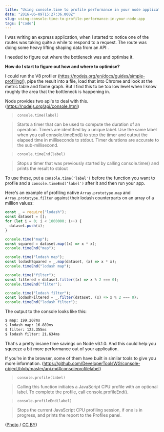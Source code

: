 ```yaml
---
title: "Using console.time to profile performance in your node application"
date: "2016-06-09T15:27:36.000Z"
slug: using-console-time-to-profile-performance-in-your-node-app
tags: ["code"]
---
```


I was writing an express application, when I started to notice one of the routes was taking quite a while to respond to a request. The route was doing some heavy lifting shaping data from an API .

I needed to figure out where the bottleneck was and optimise it.

**How do I start to figure out how and where to optimise?**

I could run the V8 profiler (https://nodejs.org/en/docs/guides/simple-profiling/), pipe the result into a file, load that into Chrome and look at the metric table and flame graph. But I find this to be too low level when I know roughly the area that the bottleneck is happening in.

Node provides two api's to deal with this. (https://nodejs.org/api/console.html)

> `console.time(label)`

> Starts a timer that can be used to compute the duration of an operation. Timers are identified by a unique label. Use the same label when you call console.timeEnd() to stop the timer and output the elapsed time in milliseconds to stdout. Timer durations are accurate to the sub-millisecond.

> `console.timeEnd(label)`

> Stops a timer that was previously started by calling console.time() and prints the result to stdout

To use these, put a `console.time('label')` before the function you want to profile and a `console.timeEnd('label')` after it and then run your app.

Here's an example of profiling native `Array.prototype.map` and `Array.prototype.filter` against their lodash counterparts on an array of a million values:

```javascript
const _ = require("lodash");
const dataset = [];
for (let i = 0; i < 1000000; i++) {
  dataset.push(i);
}

console.time("map");
const squared = dataset.map((x) => x * x);
console.timeEnd("map");

console.time("lodash map");
const lodashSquared = _.map(dataset, (x) => x * x);
console.timeEnd("lodash map");

console.time("filter");
const filtered = dataset.filter((x) => x % 2 === 0);
console.timeEnd("filter");

console.time("lodash filter");
const lodashFiltered = _.filter(dataset, (x) => x % 2 === 0);
console.timeEnd("lodash filter");
```

The output to the console looks like this:

```bash
$ map: 199.207ms
$ lodash map: 16.889ms
$ filter: 123.355ms
$ lodash filter: 21.634ms
```

That's a pretty insane time savings on Node v6.1.0. And this could help you squeeze a bit more performance out of your application.

If you're in the browser, some of them have built in similar tools to give you more information. (https://github.com/DeveloperToolsWG/console-object/blob/master/api.md#consoleprofilelabel)

> `console.profile(label)`

> Calling this function initiates a JavaScript CPU profile with an optional label. To complete the profile, call console.profileEnd().

> `console.profileEnd(label)`

> Stops the current JavaScript CPU profiling session, if one is in progress, and prints the report to the Profiles panel.

([Photo](https://www.flickr.com/photos/dkalo/2909921582/in/photolist-5r97iL-nkc4GF-arAPMg-7UTmVK-8pPvi9-wFSbEE-5WgcMT-smjEQ7-54R5E1-gXvhUX-7CBSbv-fKm5e6-dZrrr-dtgLMo-hKgkTV-FkRMPS-88G64K-rqW93q-pELvqg-srLvJp-9VYb6N-5DVfVF-8Luk2K-7gYhP-oeXqzE-7Q9sio-5ZvVMf-co64gJ-srCwVE-qNUG9X-7svqiD-pn5hmK-5eqYC3-94iuSL-dzFnp3-skDmxU-9grNy-ruZkBB-Bz6AT-5qhemo-4rFABb-2qCXZf-HmAzJ-8B9xrH-c3sm2W-2TtdZm-Qnti6-p6MCC5-9SWqmg-7vQ99J) / [CC BY](https://creativecommons.org/licenses/by/2.0/))
